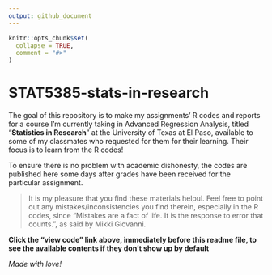 ```yaml
---
output: github_document
---
```


<!-- README.md is generated from README.Rmd. Please edit that file -->

```r
knitr::opts_chunk$set(
  collapse = TRUE,
  comment = "#>"
)
```

# STAT5385-stats-in-research

<!-- badges: start -->
<!-- badges: end -->

The goal of this repository is to make my assignments' R codes and reports for a course I'm currently taking in Advanced Regression Analysis, titled "**Statistics in Research**" at the University of Texas at El Paso,  available to some of my classmates who requested for them for their learning. Their focus is to learn from the R codes!


To ensure there is no problem with academic dishonesty, the codes are published here some days after grades have been received for the particular assignment.


> It is my pleasure that you find these materials helpul. Feel free to point out any mistakes/inconsistencies you find therein, especially in the R codes, since "Mistakes are a fact of life. It is the response to error that counts.", as said by Mikki Giovanni.

**Click the "view code" link above, immediately before this readme file, to see the available contents if they don't show up by default**

*Made with love!*


